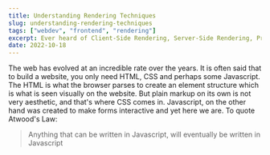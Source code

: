```yaml
---
title: Understanding Rendering Techniques
slug: understanding-rendering-techniques
tags: ["webdev", "frontend", "rendering"]
excerpt: Ever heard of Client-Side Rendering, Server-Side Rendering, Pre-rendering, Static Site Generation and Incremental Static Regeneration and wondered the difference between all of them and which rendering technique you should use?
date: 2022-10-18
---
```


The web has evolved at an incredible rate over the years. It is often said that to build a website, you only need HTML, CSS and perhaps some Javascript. The HTML is what the browser parses to create an element structure which is what is seen visually on the website. But plain markup on its own is not very aesthetic, and that's where CSS comes in. Javascript, on the other hand was created to make forms interactive and yet here we are. To quote Atwood's Law:

> Anything that can be written in Javascript, will eventually be written in Javascript
